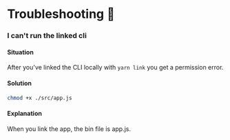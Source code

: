 
# Troubleshooting 🐞


### I can't run the linked cli
#### Situation
After you've linked the CLI locally with ```yarn link``` you get a permission error.
#### Solution
```bash
chmod +x ./src/app.js
```
#### Explanation
When you link the app, the bin file is app.js. 